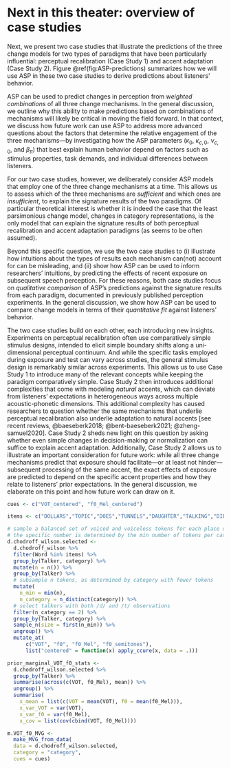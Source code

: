# Next in this theater: overview of case studies
Next, we present two case studies that illustrate the predictions of the three change models for two types of paradigms that have been particularly influential: perceptual recalibration (Case Study 1) and accent adaptation (Case Study 2). Figure \@ref(fig:ASP-predictions) summarizes how we will use ASP in these two case studies to derive predictions about listeners' behavior.

\begin{figure}[h]
\begin{center}
\includegraphics{`r get_path("../figures/diagrams/predictive-power-simulations.png")`}
\caption{The ASP framework can be used to derive predictions, or to fit to human behavior. ASP's change models describe how ASP's categorization model is predicted to change based on the inputs experienced during exposure. The updated categorization model can then be used to predict listeners' response distributions for any test token (as we do in Case Study 1), and/or to predict listeners' recognition accuracy (as we do in Case Study 2). As described in the text, researchers can choose to set some of ASP's parameters based on phonetic databases. By doing so, researchers commit to the assumptions (i) that listeners learn and store some statistics of previously experienced speech input, and (ii) that the database is a sufficiently good approximation of those statistics for an average listener in the experiment. Setting parameters based on phonetic databases reduces the degrees of freedom and functional flexibility of ASP's change models, leading to stronger (more easily falsifiable) predictions. This is the approach we employ in our case studies.}\label{fig:ASP-predictions}
\end{center}
\end{figure}

ASP can be used to predict changes in perception from *weighted combinations* of all three change mechanisms. In the general discussion, we outline why this ability to make predictions based on combinations of mechanisms will likely be critical in moving the field forward. In that context, we discuss how future work can use ASP to address more advanced questions about the factors that determine the relative engagement of the three mechanisms---by investigating how the ASP parameters ($\kappa_0$, $\kappa_{c,0}$, $\nu_{c,0}$, and $\beta_{\pi}$) that best explain human behavior depend on factors such as stimulus properties, task demands, and individual differences between listeners.

For our two case studies, however, we deliberately consider ASP models that employ one of the three change mechanisms at a time. This allows us to assess which of the three mechanisms are *sufficient* and which ones are *insufficient*, to explain the signature results of the two paradigms. Of particular theoretical interest is whether it is indeed the case that the least parsimonious change model, changes in category representations, is the only model that can explain the signature results of both perceptual recalibration and accent adaptation paradigms (as seems to be often assumed). 

Beyond this specific question, we use the two case studies to (i) illustrate how intuitions about the types of results each mechanism can(not) account for can be misleading, and (ii) show how ASP can be used to inform researchers' intuitions, by predicting the effects of recent exposure on subsequent speech perception. For these reasons, both case studies focus on *qualitative comparison* of ASP's predictions against the signature results from each paradigm, documented in previously published perception experiments. In the general discussion, we show how ASP can be used to compare change models in terms of their *quantitative fit* against listeners' behavior.

The two case studies build on each other, each introducing new insights. Experiments on perceptual recalibration often use comparatively simple stimulus designs, intended to elicit simple boundary shifts along a uni-dimensional perceptual continuum. And while the specific tasks employed during exposure and test can vary across studies, the general stimulus design is remarkably similar across experiments. This allows us to use Case Study 1 to introduce many of the relevant concepts while keeping the paradigm comparatively simple. Case Study 2 then introduces additional complexities that come with modeling *natural* accents, which can deviate from listeners' expectations in heterogeneous ways across multiple acoustic-phonetic dimensions. This additional complexity has caused researchers to question whether the same mechanisms that underlie perceptual recalibration also underlie adaptation to natural accents [see recent reviews, @baeseberk2018; @bent-baeseberk2021; @zheng-samuel2020]. Case Study 2 sheds new light on this question by asking whether even simple changes in decision-making or normalization can suffice to explain accent adaptation. Additionally, Case Study 2 allows us to illustrate an important consideration for future work: while all three change mechanisms predict that exposure should facilitate---or at least not hinder---subsequent processing of the same accent, the exact effects of exposure are predicted to depend on the specific accent properties and how they relate to listeners' prior expectations. In the general discussion, we elaborate on this point and how future work can draw on it.


```r
cues <- c("VOT_centered", "f0_Mel_centered")

items <- c("DOLLARS","TOPIC","DOES","TUNNELS","DAUGHTER","TALKING","DIED","TIME","DEFINITELY", "TELL", "DAY","TAKE", "DEAL", "TEACHER","DON'T","TOTALLY","DO","TOO")

# sample a balanced set of voiced and voiceless tokens for each place of articulation
# the specific number is determined by the min number of tokens per category for that contrast
d.chodroff_wilson.selected <-
  d.chodroff_wilson %>%
  filter(Word %in% items) %>%
  group_by(Talker, category) %>%
  mutate(n = n()) %>%
  group_by(Talker) %>%
  # subsample n tokens, as determined by category with fewer tokens
  mutate(
    n_min = min(n),
    n_category = n_distinct(category)) %>%
  # select talkers with both /d/ and /t/ observations
  filter(n_category == 2) %>%
  group_by(Talker, category) %>%
  sample_n(size = first(n_min)) %>%
  ungroup() %>%
  mutate_at(
      c("VOT", "f0", "f0_Mel", "f0_semitones"),
      list("centered" = function(x) apply_ccure(x, data = .)))

prior_marginal_VOT_f0_stats <-
  d.chodroff_wilson.selected %>%
  group_by(Talker) %>%
  summarise(across(c(VOT, f0_Mel), mean)) %>%
  ungroup() %>%
  summarise(
    x_mean = list(c(VOT = mean(VOT), f0 = mean(f0_Mel))),
    x_var_VOT = var(VOT),
    x_var_f0 = var(f0_Mel),
    x_cov = list(cov(cbind(VOT, f0_Mel))))

m.VOT_f0_MVG <-
  make_MVG_from_data(
  data = d.chodroff_wilson.selected,
  category = "category",
  cues = cues)
```
